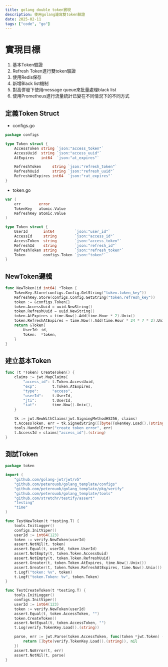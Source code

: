 ```yaml
---
title: golang double token實現
description: 使用golang邊寫雙token驗證
date: 2025-02-11
tags: ["code", "go"]
---
```


# 實現目標
1. 基本Token驗證
2. Refresh Token進行雙token驗證
3. 使用Redis保存
4. 新增Black list機制
5. 對高併發下使用message queue來批量處理black list
6. 使用Prometheus進行流量統計已變在不同情況下的不同方式

## 定義Token Struct

- configs.go
```go
package configs

type Token struct {
	AccessToken string `json:"access_token"`
	AccessUuid  string `json:"access_uuid"`
	AtExpires   int64  `json:"at_expires"`

	RefreshToken     string `json:"refresh_token"`
	RefreshUuid      string `json:"refresh_uuid"`
	RefreshAtExpires int64  `json:"rat_expires"`
}
```

- token.go
```go
var (
	err        error
	TokenKey   atomic.Value
	RefreshKey atomic.Value
)

type Token struct {
	UserId       int64         `json:"user_id"`
	AccessId     string        `json:"access_id"`
	AccessToken  string        `json:"access_token"`
	RefreshId    string        `json:"refresh_id"`
	RefreshToken string        `json:"refresh_token"`
	Token        configs.Token `json:"token"`
}
```

## NewToken邏輯
```go
func NewToken(id int64) *Token {
	TokenKey.Store(configs.Config.GetString("token.token_key"))
	RefreshKey.Store(configs.Config.GetString("token.refresh_key"))
	token := &configs.Token{}
	token.AccessUuid = uuid.NewString()
	token.RefreshUuid = uuid.NewString()
	token.AtExpires = time.Now().Add(time.Hour * 2).Unix()
	token.RefreshAtExpires = time.Now().Add(time.Hour * 24 * 7 * 2).Unix()
	return &Token{
		UserId: id,
		Token:  *token,
	}
}
```

## 建立基本Token
```go
func (t *Token) CreateToken() {
	claims := jwt.MapClaims{
		"access_id": t.Token.AccessUuid,
		"exp":       t.Token.AtExpires,
		"type":      "access",
		"userId":    t.UserId,
		"jti":       t.UserId,
		"iat":       time.Now().Unix(),
	}

	tk := jwt.NewWithClaims(jwt.SigningMethodHS256, claims)
	t.AccessToken, err = tk.SignedString([]byte(TokenKey.Load().(string)))
	tools.HandelError("create token error", err)
	t.AccessId = claims["access_id"].(string)
}
```

## 測試Token
```go
package token

import (
	"github.com/golang-jwt/jwt/v5"
	"github.com/peterouob/golang_template/configs"
	"github.com/peterouob/golang_template/pkg/verify"
	"github.com/peterouob/golang_template/tools"
	"github.com/stretchr/testify/assert"
	"testing"
	"time"
)

func TestNewToken(t *testing.T) {
	tools.InitLogger()
	configs.InitViper()
	userId := int64(123)
	token := verify.NewToken(userId)
	assert.NotNil(t, token)
	assert.Equal(t, userId, token.UserId)
	assert.NotEmpty(t, token.Token.AccessUuid)
	assert.NotEmpty(t, token.Token.RefreshUuid)
	assert.Greater(t, token.Token.AtExpires, time.Now().Unix())
	assert.Greater(t, token.Token.RefreshAtExpires, time.Now().Unix())
	t.Logf("token: %v", token)
	t.Logf("token.Token: %v", token.Token)
}

func TestCreateToken(t *testing.T) {
	tools.InitLogger()
	configs.InitViper()
	userId := int64(123)
	token := verify.NewToken(userId)
	assert.Equal(t, token.AccessToken, "")
	token.CreateToken()
	assert.NotEqual(t, token.AccessToken, "")
	t.Log(verify.TokenKey.Load().(string))

	parse, err := jwt.Parse(token.AccessToken, func(token *jwt.Token) (interface{}, error) {
		return []byte(verify.TokenKey.Load().(string)), nil
	})
	assert.NoError(t, err)
	assert.NotNil(t, parse)
}
```
